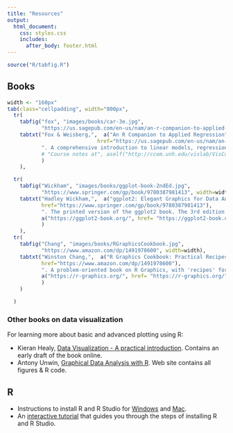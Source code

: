 ```yaml
---
title: "Resources"
output:
  html_document:
    css: styles.css
    includes:
      after_body: footer.html
---
```



```r
source("R/tabfig.R")
```

## Books {#books}

```r
width <- "160px"
tab(class="cellpadding", width="800px",
  tr(
  	tabfig("fox", "images/books/car-3e.jpg", 
  	       "https://us.sagepub.com/en-us/nam/an-r-companion-to-applied-regression/book246125", width=width),
  	tabtxt("Fox & Weisberg,",  a("An R Companion to Applied Regression",
  	                         href="https://us.sagepub.com/en-us/nam/an-r-companion-to-applied-regression/book246125"),
  	       ". A comprehensive introduction to linear models, regression diagnostics, etc.", br()
           # "Course notes at", aself("http://ccom.unh.edu/vislab/VisCourse/index.html")
  	       )
  	),

  tr(
  	tabfig("Wickham", "images/books/ggplot-book-2ndEd.jpg", 
  	       "https://www.springer.com/gp/book/9780387981413", width=width),
  	tabtxt("Hadley Wickham,",  a("ggplot2: Elegant Graphics for Data Analysis",
  	       href="https://www.springer.com/gp/book/9780387981413"),
  	       ". The printed version of the ggplot2 book. The 3rd edition is online at",
  	       a("https://ggplot2-book.org/", href= "https://ggplot2-book.org/")
           )
  	),
  tr(
  	tabfig("Chang", "images/books/RGraphicsCookbook.jpg", 
  	       "https://www.amazon.com/dp/1491978600", width=width),
  	tabtxt("Winston Chang,",  a("R Graphics Cookbook: Practical Recipes for Visualizing Data, 2nd Edition",
  	       href="https://www.amazon.com/dp/1491978600"),
  	       ". A problem-oriented book on R Graphics, with 'recipes' for common graphing problems. This edition is online at",
  	       a("https://r-graphics.org/", href= "https://r-graphics.org/")
           )
  	)

  )
```

### Other books on data visualization

For learning more about basic and advanced plotting using R:

* Kieran Healy, [Data Visualization - A practical introduction](https://socviz.co/). Contains an early draft of the book online.
* Antony Unwin, [Graphical Data Analysis with R](http://www.gradaanwr.net/). Web site contains all figures & R code.



<!-- ## Software {#software} -->

## R 

* Instructions to install R and R Studio for [Windows](info/installing-r-rstudio-windows.pdf) and [Mac](info/installing-r-rstudio-mac.pdf).
* An [interactive tutorial](https://learnr-examples.shinyapps.io/ex-setup-r/) that guides you through
the steps of installing R and R Studio.





